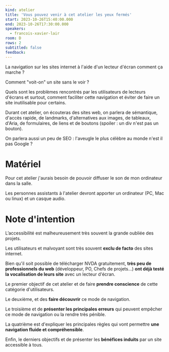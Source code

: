 ```yaml
---
kind: atelier
title: 'Vous pouvez venir à cet atelier les yeux fermés'
start: 2023-10-26T15:40:00.000
end: 2023-10-26T17:30:00.000
speakers:
  - francois-xavier-lair
room: D
rows: 2
subtitled: false
feedback:
---
```


La navigation sur les sites internet à l'aide d'un lecteur d'écran comment ça marche ?

Comment "voit-on" un site sans le voir ?

Quels sont les problèmes rencontrés par les utilisateurs de lecteurs d'écrans et surtout, comment faciliter cette navigation et éviter de faire un site inutilisable pour certains.

Durant cet atelier, on écouteras des sites web, on parlera de sémantique, d'accès rapide, de landmarks, d'alternatives aux images, de tableaux, d'Aria, de formulaires, de liens et de boutons (spoiler : un div n'est pas un bouton).

On parlera aussi un peu de SEO : l'aveugle le plus célèbre au monde n'est il pas Google ?

# Matériel

Pour cet atelier j'aurais besoin de pouvoir diffuser le son de mon ordinateur dans la salle.

Les personnes assistants à l'atelier devront apporter un ordinateur (PC, Mac ou linux) et un casque audio.

# Note d'intention

L’accessibilité est malheureusement très souvent la grande oubliée des projets.

Les utilisateurs et malvoyant sont très souvent **exclu de facto** des sites internet.

Bien qu'il soit possible de télécharger NVDA gratuitement, **très peu de professionnels du web** (développeur, PO, Chefs de projets...) **ont déjà testé la vocalisation de leurs site** avec un lecteur d'écran.

Le premier objectif de cet atelier et de faire **prendre conscience** de cette catégorie d'utilisateurs.

Le deuxième, et des **faire découvrir** ce mode de navigation.

Le troisième et de **présenter les principales erreurs** qui peuvent empêcher ce mode de navigation ou la rendre très pénible.

La quatrième est d'expliquer les principales règles qui vont permettre **une navigation fluide et compréhensible**.

Enfin, le derniers objectifs et de présenter les **bénéfices induits** par un site accessible à tous.
